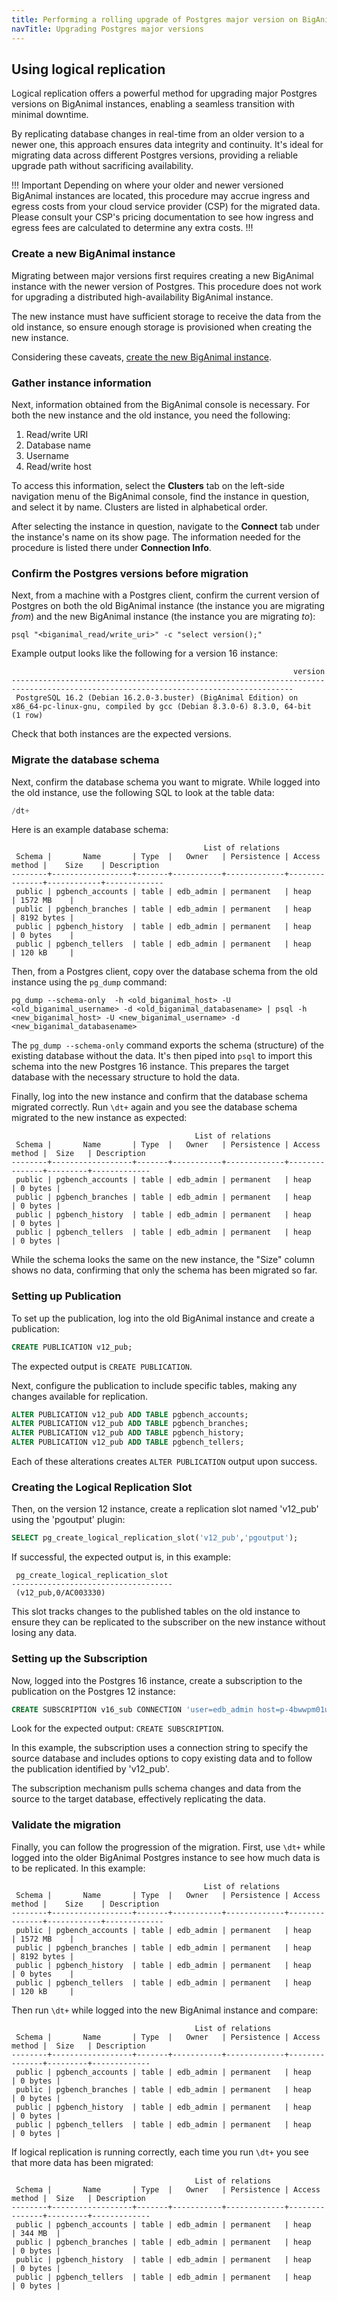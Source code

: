 ```yaml
---
title: Performing a rolling upgrade of Postgres major version on BigAnimal
navTitle: Upgrading Postgres major versions
---
```


## Using logical replication

Logical replication offers a powerful method for upgrading major Postgres versions on BigAnimal instances, enabling a seamless transition with minimal downtime. 

By replicating database changes in real-time from an older version to a newer one, this approach ensures data integrity and continuity. It's ideal for migrating data across different Postgres versions, providing a reliable upgrade path without sacrificing availability.

!!! Important
Depending on where your older and newer versioned BigAnimal instances are located, this procedure may accrue ingress and egress costs from your cloud service provider (CSP) for the migrated data. Please consult your CSP's pricing documentation to see how ingress and egress fees are calculated to determine any extra costs.
!!!

### Create a new BigAnimal instance

Migrating between major versions first requires creating a new BigAnimal instance with the newer version of Postgres. This procedure does not work for upgrading a distributed high-availability BigAnimal instance.

The new instance must have sufficient storage to receive the data from the old instance, so ensure enough storage is provisioned when creating the new instance.

Considering these caveats, [create the new BigAnimal instance](../getting_started/creating_a_cluster.mdx).

### Gather instance information

Next, information obtained from the BigAnimal console is necessary. For both the new instance and the old instance, you need the following:

1. Read/write URI
2. Database name
3. Username 
4. Read/write host

To access this information, select the **Clusters** tab on the left-side navigation menu of the BigAnimal console, find the instance in question, and select it by name. Clusters are listed in alphabetical order.

After selecting the instance in question, navigate to the **Connect** tab under the instance's name on its show page. The information needed for the procedure is listed there under **Connection Info**.

### Confirm the Postgres versions before migration

Next, from a machine with a Postgres client, confirm the current version of Postgres on both the old BigAnimal instance (the instance you are migrating *from*) and the new BigAnimal instance (the instance you are migrating *to*):

```
psql "<biganimal_read/write_uri>" -c "select version();"
```

Example output looks like the following for a version 16 instance:

```
                                                               version                                                               
-------------------------------------------------------------------------------------------------------------------------------------
 PostgreSQL 16.2 (Debian 16.2.0-3.buster) (BigAnimal Edition) on x86_64-pc-linux-gnu, compiled by gcc (Debian 8.3.0-6) 8.3.0, 64-bit
(1 row)
```

Check that both instances are the expected versions.

### Migrate the database schema 

Next, confirm the database schema you want to migrate. While logged into the old instance, use the following SQL to look at the table data:

```sql
/dt+
```

Here is an example database schema:

```
                                           List of relations
 Schema |       Name       | Type  |   Owner   | Persistence | Access method |    Size    | Description 
--------+------------------+-------+-----------+-------------+---------------+------------+-------------
 public | pgbench_accounts | table | edb_admin | permanent   | heap          | 1572 MB    | 
 public | pgbench_branches | table | edb_admin | permanent   | heap          | 8192 bytes | 
 public | pgbench_history  | table | edb_admin | permanent   | heap          | 0 bytes    | 
 public | pgbench_tellers  | table | edb_admin | permanent   | heap          | 120 kB     | 
```


Then, from a Postgres client, copy over the database schema from the old instance using the `pg_dump` command:

```
pg_dump --schema-only  -h <old_biganimal_host> -U <old_biganimal_username> -d <old_biganimal_databasename> | psql -h <new_biganimal_host> -U <new_biganimal_username> -d <new_biganimal_databasename>
```

The `pg_dump --schema-only` command exports the schema (structure) of the existing database without the data. It's then piped into `psql` to import this schema into the new Postgres 16 instance. This prepares the target database with the necessary structure to hold the data.

Finally, log into the new instance and confirm that the database schema migrated correctly. Run `\dt+` again and you see the database schema migrated to the new instance as expected:

```
                                         List of relations
 Schema |       Name       | Type  |   Owner   | Persistence | Access method |  Size   | Description 
--------+------------------+-------+-----------+-------------+---------------+---------+-------------
 public | pgbench_accounts | table | edb_admin | permanent   | heap          | 0 bytes | 
 public | pgbench_branches | table | edb_admin | permanent   | heap          | 0 bytes | 
 public | pgbench_history  | table | edb_admin | permanent   | heap          | 0 bytes | 
 public | pgbench_tellers  | table | edb_admin | permanent   | heap          | 0 bytes | 
```

While the schema looks the same on the new instance, the "Size" column shows no data, confirming that only the schema has been migrated so far.

### Setting up Publication 

To set up the publication, log into the old BigAnimal instance and create a publication:

```sql
CREATE PUBLICATION v12_pub;
```

The expected output is `CREATE PUBLICATION`.

Next, configure the publication to include specific tables, making any changes available for replication.

```sql
ALTER PUBLICATION v12_pub ADD TABLE pgbench_accounts;
ALTER PUBLICATION v12_pub ADD TABLE pgbench_branches;
ALTER PUBLICATION v12_pub ADD TABLE pgbench_history;
ALTER PUBLICATION v12_pub ADD TABLE pgbench_tellers;
```

Each of these alterations creates `ALTER PUBLICATION` output upon success. 

### Creating the Logical Replication Slot

Then, on the version 12 instance, create a replication slot named 'v12_pub' using the 'pgoutput' plugin:

```sql
SELECT pg_create_logical_replication_slot('v12_pub','pgoutput');
```

If successful, the expected output is, in this example:

```
 pg_create_logical_replication_slot 
------------------------------------
 (v12_pub,0/AC003330)
```

This slot tracks changes to the published tables on the old instance to ensure they can be replicated to the subscriber on the new instance without losing any data.


### Setting up the Subscription

Now, logged into the Postgres 16 instance, create a subscription to the publication on the Postgres 12 instance:

```sql
CREATE SUBSCRIPTION v16_sub CONNECTION 'user=edb_admin host=p-4bwwpm01u4.pg.biganimal.io port=5432 dbname=edb_admin password=XXX' PUBLICATION v12_pub WITH (enabled=true, copy_data = true, create_slot = false, slot_name=v12_pub);
```

Look for the expected output: `CREATE SUBSCRIPTION`.

In this example, the subscription uses a connection string to specify the source database and includes options to copy existing data and to follow the publication identified by 'v12_pub'. 

The subscription mechanism pulls schema changes and data from the source to the target database, effectively replicating the data.

### Validate the migration

Finally, you can follow the progression of the migration. First, use `\dt+` while logged into the older BigAnimal Postgres instance to see how much data is to be replicated. In this example:

```
                                           List of relations
 Schema |       Name       | Type  |   Owner   | Persistence | Access method |    Size    | Description 
--------+------------------+-------+-----------+-------------+---------------+------------+-------------
 public | pgbench_accounts | table | edb_admin | permanent   | heap          | 1572 MB    | 
 public | pgbench_branches | table | edb_admin | permanent   | heap          | 8192 bytes | 
 public | pgbench_history  | table | edb_admin | permanent   | heap          | 0 bytes    | 
 public | pgbench_tellers  | table | edb_admin | permanent   | heap          | 120 kB     | 
```

Then run `\dt+` while logged into the new BigAnimal instance and compare:

```
                                         List of relations
 Schema |       Name       | Type  |   Owner   | Persistence | Access method |  Size   | Description 
--------+------------------+-------+-----------+-------------+---------------+---------+-------------
 public | pgbench_accounts | table | edb_admin | permanent   | heap          | 0 bytes | 
 public | pgbench_branches | table | edb_admin | permanent   | heap          | 0 bytes | 
 public | pgbench_history  | table | edb_admin | permanent   | heap          | 0 bytes | 
 public | pgbench_tellers  | table | edb_admin | permanent   | heap          | 0 bytes | 
```

If logical replication is running correctly, each time you run `\dt+` you see that more data has been migrated:

```
                                         List of relations
 Schema |       Name       | Type  |   Owner   | Persistence | Access method |  Size   | Description 
--------+------------------+-------+-----------+-------------+---------------+---------+-------------
 public | pgbench_accounts | table | edb_admin | permanent   | heap          | 344 MB  | 
 public | pgbench_branches | table | edb_admin | permanent   | heap          | 0 bytes | 
 public | pgbench_history  | table | edb_admin | permanent   | heap          | 0 bytes | 
 public | pgbench_tellers  | table | edb_admin | permanent   | heap          | 0 bytes | 
```